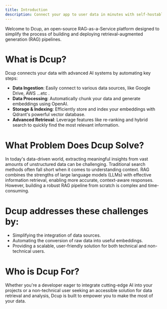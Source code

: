```yaml
---
title: Introduction
description: Connect your app to user data in minutes with self-hostable RAG pipelines. Harness AI-powered retrieval with enterprise-grade scalability 
---
```


Welcome to Dcup, an open-source RAG-as-a-Service platform designed to simplify the process of building and deploying retrieval-augmented generation (RAG) pipelines.

# What is Dcup?
Dcup connects your data with advanced AI systems by automating key steps:

- **Data Ingestion**: Easily connect to various data sources, like Google Drive, AWS ...etc .
- **Data Processing**: Automatically chunk your data and generate embeddings using OpenAI.
- **Storage & Indexing**: Efficiently store and index your embeddings with Qdrant's powerful vector database.
- **Advanced Retrieval**: Leverage features like re-ranking and hybrid search to quickly find the most relevant information.

# What Problem Does Dcup Solve?
In today's data-driven world, extracting meaningful insights from vast amounts of unstructured data can be challenging. Traditional search methods often fall short when it comes to understanding context. RAG combines the strengths of large language models (LLMs) with effective information retrieval, enabling more accurate, context-aware responses. However, building a robust RAG pipeline from scratch is complex and time-consuming.

# Dcup addresses these challenges by:

- Simplifying the integration of data sources.
- Automating the conversion of raw data into useful embeddings.
- Providing a scalable, user-friendly solution for both technical and non-technical users.

# Who is Dcup For?
Whether you're a developer eager to integrate cutting-edge AI into your projects or a non-technical user seeking an accessible solution for data retrieval and analysis, Dcup is built to empower you to make the most of your data.
